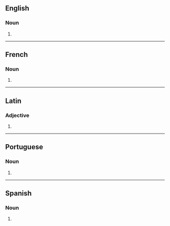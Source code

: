 ==English==

===Noun===
{{head|en|noun form}}

# {{plural of|en|quota}}

----

==French==

===Noun===
{{head|fr|noun form|g=?}}

# {{plural of|fr|quota}}

----

==Latin==

===Adjective===
{{la-adj-form|quotās}}

# {{inflection of|la|quotus||acc|f|p}}

----

==Portuguese==

===Noun===
{{head|pt|noun form}}

# {{plural of|pt|quota}}

----

==Spanish==

===Noun===
{{head|es|noun form|g=f-p}}

# {{noun form of|es|quota||p}}
